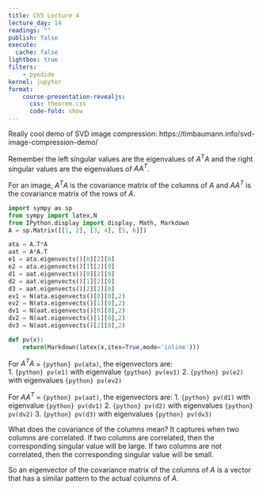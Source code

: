 ```yaml
---
title: Ch5 Lecture 4
lecture_day: 14
readings: ""
publish: false
execute: 
  cache: false
lightbox: true
filters:
    - pyodide
kernel: jupyter
format: 
    course-presentation-revealjs:
      css: theorem.css
      code-fold: show
---
```


Really cool demo of SVD image compression:
https://timbaumann.info/svd-image-compression-demo/



Remember the left singular values are the eigenvalues of $A^TA$ and the right singular values are the eigenvalues of $AA^T$.

For an image, $A^TA$ is the covariance matrix of the columns of $A$ and $AA^T$ is the covariance matrix of the rows of $A$.

```python
import sympy as sp
from sympy import latex,N
from IPython.display import display, Math, Markdown
A = sp.Matrix([[1, 2], [3, 4], [5, 6]])

ata = A.T*A
aat = A*A.T
e1 = ata.eigenvects()[0][2][0]
e2 = ata.eigenvects()[1][2][0]
d1 = aat.eigenvects()[0][2][0]
d2 = aat.eigenvects()[1][2][0]
d3 = aat.eigenvects()[2][2][0]
ev1 = N(ata.eigenvects()[0][0],2)
ev2 = N(ata.eigenvects()[1][0],2)
dv1 = N(aat.eigenvects()[0][0],2)
dv2 = N(aat.eigenvects()[1][0],2)
dv3 = N(aat.eigenvects()[2][0],2)

```

```python
def pv(x):
    return(Markdown(latex(x,itex=True,mode='inline')))
```

For $A^TA$ = `{python} pv(ata)`, the eigenvectors are:  
1. `{python} pv(e1)` with eigenvalue `{python} pv(ev1)`
2. `{python} pv(e2)` with eigenvalues `{python} pv(ev2)`

For $AA^T$ = `{python} pv(aat)`, the eigenvectors are:
1. `{python} pv(d1)` with eigenvalue `{python} pv(dv1)`
2. `{python} pv(d2)` with eigenvalues `{python} pv(dv2)`
3. `{python} pv(d3)` with eigenvalues `{python} pv(dv3)`








What does the covariance of the columns mean? It captures when two columns are correlated. If two columns are correlated, then the corresponding singular value will be large. If two columns are not correlated, then the corresponding singular value will be small.

So an eigenvector of the covariance matrix of the columns of $A$ is a vector that has a similar pattern to the actual columns of $A$.


